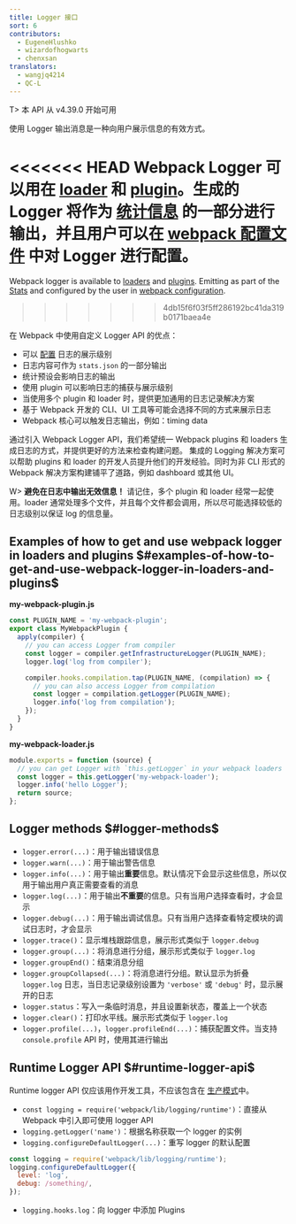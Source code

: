 ```yaml
---
title: Logger 接口
sort: 6
contributors:
  - EugeneHlushko
  - wizardofhogwarts
  - chenxsan
translators:
  - wangjq4214
  - QC-L
---
```


T> 本 API 从 v4.39.0 开始可用

使用 Logger 输出消息是一种向用户展示信息的有效方式。

<<<<<<< HEAD
Webpack Logger 可以用在 [loader](/loaders/) 和 [plugin](/api/plugins/#logging)。生成的 Logger 将作为 [统计信息](/api/stats/) 的一部分进行输出，并且用户可以在 [webpack 配置文件](/configuration/) 中对 Logger 进行配置。
=======
Webpack logger is available to [loaders](/loaders/) and [plugins](/api/plugins/#logging). Emitting as part of the [Stats](/api/stats/) and configured by the user in [webpack configuration](/configuration/).
>>>>>>> 4db15f6f03f5ff286192bc41da319b0171baea4e

在 Webpack 中使用自定义 Logger API 的优点：

- 可以 [配置](/configuration/stats/#statslogging) 日志的展示级别
- 日志内容可作为 `stats.json` 的一部分输出
- 统计预设会影响日志的输出
- 使用 plugin 可以影响日志的捕获与展示级别
- 当使用多个 plugin 和 loader 时，提供更加通用的日志记录解决方案
- 基于 Webpack 开发的 CLI、UI 工具等可能会选择不同的方式来展示日志
- Webpack 核心可以触发日志输出，例如：timing data

通过引入 Webpack Logger API，我们希望统一 Webpack plugins 和 loaders 生成日志的方式，并提供更好的方法来检查构建问题。 集成的 Logging 解决方案可以帮助 plugins 和 loader 的开发人员提升他们的开发经验。同时为非 CLI 形式的 Webpack 解决方案构建铺平了道路，例如 dashboard 或其他 UI。

W> **避免在日志中输出无效信息！** 请记住，多个 plugin 和 loader 经常一起使用。loader 通常处理多个文件，并且每个文件都会调用，所以尽可能选择较低的日志级别以保证 log 的信息量。

## Examples of how to get and use webpack logger in loaders and plugins $#examples-of-how-to-get-and-use-webpack-logger-in-loaders-and-plugins$

**my-webpack-plugin.js**

```js
const PLUGIN_NAME = 'my-webpack-plugin';
export class MyWebpackPlugin {
  apply(compiler) {
    // you can access Logger from compiler
    const logger = compiler.getInfrastructureLogger(PLUGIN_NAME);
    logger.log('log from compiler');

    compiler.hooks.compilation.tap(PLUGIN_NAME, (compilation) => {
      // you can also access Logger from compilation
      const logger = compilation.getLogger(PLUGIN_NAME);
      logger.info('log from compilation');
    });
  }
}
```

**my-webpack-loader.js**

```js
module.exports = function (source) {
  // you can get Logger with `this.getLogger` in your webpack loaders
  const logger = this.getLogger('my-webpack-loader');
  logger.info('hello Logger');
  return source;
};
```

## Logger methods $#logger-methods$

- `logger.error(...)`：用于输出错误信息
- `logger.warn(...)`：用于输出警告信息
- `logger.info(...)`：用于输出**重要**信息。默认情况下会显示这些信息，所以仅用于输出用户真正需要查看的消息
- `logger.log(...)`：用于输出**不重要**的信息。只有当用户选择查看时，才会显示
- `logger.debug(...)`：用于输出调试信息。只有当用户选择查看特定模块的调试日志时，才会显示
- `logger.trace()`：显示堆栈跟踪信息，展示形式类似于 `logger.debug`
- `logger.group(...)`：将消息进行分组，展示形式类似于 `logger.log`
- `logger.groupEnd()`：结束消息分组
- `logger.groupCollapsed(...)`：将消息进行分组。默认显示为折叠 `logger.log` 日志，当日志记录级别设置为 `'verbose'` 或 `'debug'` 时，显示展开的日志
- `logger.status`：写入一条临时消息，并且设置新状态，覆盖上一个状态
- `logger.clear()`：打印水平线。展示形式类似于 `logger.log`
- `logger.profile(...)`，`logger.profileEnd(...)`：捕获配置文件。当支持 `console.profile` API 时，使用其进行输出

## Runtime Logger API $#runtime-logger-api$

Runtime logger API 仅应该用作开发工具，不应该包含在 [生产模式](/configuration/mode/#mode-production)中。

- `const logging = require('webpack/lib/logging/runtime')`：直接从 Webpack 中引入即可使用 logger API
- `logging.getLogger('name')`：根据名称获取一个 logger 的实例
- `logging.configureDefaultLogger(...)`：重写 logger 的默认配置

```javascript
const logging = require('webpack/lib/logging/runtime');
logging.configureDefaultLogger({
  level: 'log',
  debug: /something/,
});
```

- `logging.hooks.log`：向 logger 中添加 Plugins

